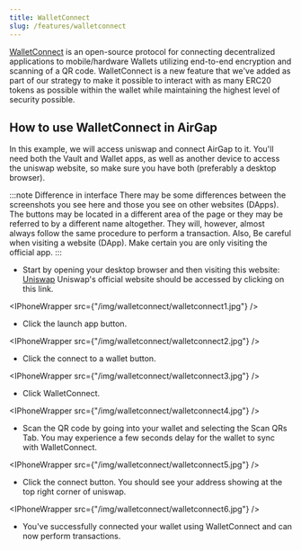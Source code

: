 ```yaml
---
title: WalletConnect
slug: /features/walletconnect
---
```



[WalletConnect](https://walletconnect.org/) is an open-source protocol for connecting decentralized applications to mobile/hardware Wallets utilizing end-to-end encryption and scanning of a QR code. WalletConnect is a new feature that we've added as part of our strategy to make it possible to interact with as many ERC20 tokens as possible within the wallet while maintaining the highest level of security possible.

## How to use WalletConnect in AirGap

In this example, we will access uniswap and connect AirGap to it. You'll need both the Vault and Wallet apps, as well as another device to access the uniswap website, so make sure you have both (preferably a desktop browser).

:::note Difference in interface
There may be some differences between the screenshots you see here and those you see on other websites (DApps). The buttons may be located in a different area of the page or they may be referred to by a different name altogether. They will, however, almost always follow the same procedure to perform a transaction.
Also, Be careful when visiting a website (DApp). Make certain you are only visiting the official app.
:::

- Start by opening your desktop browser and then visiting this website: [Uniswap](https://uniswap.org/) Uniswap's official website should be accessed by clicking on this link.

<IPhoneWrapper src={"/img/walletconnect/walletconnect1.jpg"} />

- Click the launch app button.

<IPhoneWrapper src={"/img/walletconnect/walletconnect2.jpg"} />

- Click the connect to a wallet button.

<IPhoneWrapper src={"/img/walletconnect/walletconnect3.jpg"} />

- Click WalletConnect.

<IPhoneWrapper src={"/img/walletconnect/walletconnect4.jpg"} />

- Scan the QR code by going into your wallet and selecting the Scan QRs Tab. You may experience a few seconds delay for the wallet to sync with WalletConnect.

<IPhoneWrapper src={"/img/walletconnect/walletconnect5.jpg"} />

- Click the connect button. You should see your address showing at the top right corner of uniswap.

<IPhoneWrapper src={"/img/walletconnect/walletconnect6.jpg"} />

- You've successfully connected your wallet using WalletConnect and can now perform transactions.
